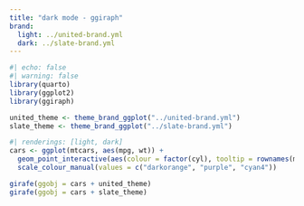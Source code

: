 ```yaml
---
title: "dark mode - ggiraph"
brand:
  light: ../united-brand.yml
  dark: ../slate-brand.yml
---
```


```r
#| echo: false
#| warning: false
library(quarto)
library(ggplot2)
library(ggiraph)

united_theme <- theme_brand_ggplot("../united-brand.yml")
slate_theme <- theme_brand_ggplot("../slate-brand.yml")
```

```r
#| renderings: [light, dark]
cars <- ggplot(mtcars, aes(mpg, wt)) +
  geom_point_interactive(aes(colour = factor(cyl), tooltip = rownames(mtcars))) +
  scale_colour_manual(values = c("darkorange", "purple", "cyan4"))

girafe(ggobj = cars + united_theme)
girafe(ggobj = cars + slate_theme)
```
